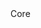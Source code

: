 <div style={{ float: "left", display: "table-column", width: "20%" }}>
  <span
    style={{
      background: "#F6F8FC",
      color: "#4C48EF",
      borderRadius: "10px",
      fontSize: ".8em",
      padding: "2px 10px",
      display: "inline-block",
      fontWeight: "500",
      letterSpacing: ".5px",
      whiteSpace: "nowrap"
    }}
  >Core</span>
</div>
